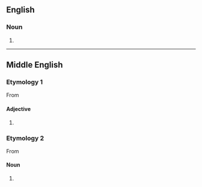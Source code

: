 ==English==

===Noun===
{{en-noun}}

# {{obsolete spelling of|en|week}}

----

==Middle English==

===Etymology 1===
From {{inh|enm|ang|wicu}}

====Adjective====
{{head|enm|adjective}}

# {{alternative form of|enm|weke|id=week|t=week}}

===Etymology 2===
From {{inh|enm|ang|wēoce}}

====Noun====
{{head|enm|noun}}

# {{alternative form of|enm|weke|id=wick|t=wick}}